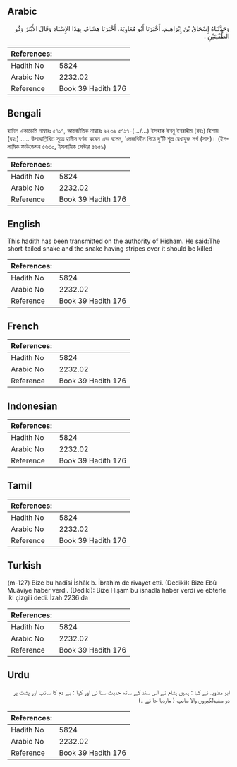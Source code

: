 ## Arabic


<div dir="rtl" lang="ar" style={{fontSize:'larger',backgroundColor:'#f8f9fa',padding:20}}>
وَحَدَّثَنَاهُ إِسْحَاقُ بْنُ إِبْرَاهِيمَ، أَخْبَرَنَا أَبُو مُعَاوِيَةَ، أَخْبَرَنَا هِشَامٌ، بِهَذَا الإِسْنَادِ وَقَالَ الأَبْتَرُ وَذُو الطُّفْيَتَيْنِ ‏.‏
</div>
<div style={{backgroundColor:'#f8f9fa',padding:20, marginBottom: 10}}><table> <thead> <tr> <th>References:</th> <th></th> </tr> </thead> <tbody><tr><td>Hadith No</td><td>5824</td></tr><tr><td>Arabic No</td><td>2232.02</td></tr><tr><td>Reference</td><td>Book 39 Hadith 176</td></tr></tbody></table></div>

## Bengali


<div dir="ltr" lang="bn" style={{fontSize:'larger',backgroundColor:'#f8f9fa',padding:20}}>
হাদিস একাডেমি নাম্বারঃ ৫৭১৭, আন্তর্জাতিক নাম্বারঃ ২২৩২ ৫৭১৭-(.../...) ইসহাক ইবনু ইবরাহীম (রহঃ) হিশাম (রহঃ) ..... উপরোল্লিখিত সূত্রে হাদীস বর্ণনা করেন এবং বলেন, 'লেজবিহীন পিঠে দু'টি শুভ্র রেখাযুক্ত সৰ্প (সাপ)। (ইসলামিক ফাউন্ডেশন ৫৬৩০, ইসলামিক সেন্টার ৫৬৫৯)
</div>
<div style={{backgroundColor:'#f8f9fa',padding:20, marginBottom: 10}}><table> <thead> <tr> <th>References:</th> <th></th> </tr> </thead> <tbody><tr><td>Hadith No</td><td>5824</td></tr><tr><td>Arabic No</td><td>2232.02</td></tr><tr><td>Reference</td><td>Book 39 Hadith 176</td></tr></tbody></table></div>

## English


<div dir="ltr" lang="en" style={{fontSize:'larger',backgroundColor:'#f8f9fa',padding:20}}>
This hadith has been transmitted on the authority of Hisham. He said:The short-tailed snake and the snake having stripes over it should be killed
</div>
<div style={{backgroundColor:'#f8f9fa',padding:20, marginBottom: 10}}><table> <thead> <tr> <th>References:</th> <th></th> </tr> </thead> <tbody><tr><td>Hadith No</td><td>5824</td></tr><tr><td>Arabic No</td><td>2232.02</td></tr><tr><td>Reference</td><td>Book 39 Hadith 176</td></tr></tbody></table></div>

## French


<div dir="ltr" lang="fr" style={{fontSize:'larger',backgroundColor:'#f8f9fa',padding:20}}>

</div>
<div style={{backgroundColor:'#f8f9fa',padding:20, marginBottom: 10}}><table> <thead> <tr> <th>References:</th> <th></th> </tr> </thead> <tbody><tr><td>Hadith No</td><td>5824</td></tr><tr><td>Arabic No</td><td>2232.02</td></tr><tr><td>Reference</td><td>Book 39 Hadith 176</td></tr></tbody></table></div>

## Indonesian


<div dir="ltr" lang="id" style={{fontSize:'larger',backgroundColor:'#f8f9fa',padding:20}}>

</div>
<div style={{backgroundColor:'#f8f9fa',padding:20, marginBottom: 10}}><table> <thead> <tr> <th>References:</th> <th></th> </tr> </thead> <tbody><tr><td>Hadith No</td><td>5824</td></tr><tr><td>Arabic No</td><td>2232.02</td></tr><tr><td>Reference</td><td>Book 39 Hadith 176</td></tr></tbody></table></div>

## Tamil


<div dir="ltr" lang="ta" style={{fontSize:'larger',backgroundColor:'#f8f9fa',padding:20}}>

</div>
<div style={{backgroundColor:'#f8f9fa',padding:20, marginBottom: 10}}><table> <thead> <tr> <th>References:</th> <th></th> </tr> </thead> <tbody><tr><td>Hadith No</td><td>5824</td></tr><tr><td>Arabic No</td><td>2232.02</td></tr><tr><td>Reference</td><td>Book 39 Hadith 176</td></tr></tbody></table></div>

## Turkish


<div dir="ltr" lang="tr" style={{fontSize:'larger',backgroundColor:'#f8f9fa',padding:20}}>
(m-127) Bize bu hadîsi İshâk b. İbrahim de rivayet etti. (Dediki): Bize Ebû Muâviye haber verdi. (Dediki): Bize Hişam bu isnadla haber verdi ve ebterle iki çizgili dedi. İzah 2236 da
</div>
<div style={{backgroundColor:'#f8f9fa',padding:20, marginBottom: 10}}><table> <thead> <tr> <th>References:</th> <th></th> </tr> </thead> <tbody><tr><td>Hadith No</td><td>5824</td></tr><tr><td>Arabic No</td><td>2232.02</td></tr><tr><td>Reference</td><td>Book 39 Hadith 176</td></tr></tbody></table></div>

## Urdu


<div dir="rtl" lang="ur" style={{fontSize:'larger',backgroundColor:'#f8f9fa',padding:20}}>
ابو معاویہ نے کہا : ہمیں ہشام نے اس سند کے ساتھ حدیث سنا ئی اور کہا : بے دم کا سانپ اور پشت پر دو سفیدلکیروں والا سانپ ( ماردیا جا ئے ۔)
</div>
<div style={{backgroundColor:'#f8f9fa',padding:20, marginBottom: 10}}><table> <thead> <tr> <th>References:</th> <th></th> </tr> </thead> <tbody><tr><td>Hadith No</td><td>5824</td></tr><tr><td>Arabic No</td><td>2232.02</td></tr><tr><td>Reference</td><td>Book 39 Hadith 176</td></tr></tbody></table></div>